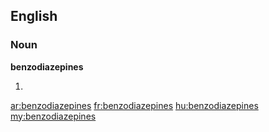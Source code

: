 ==English==

===Noun===
'''benzodiazepines'''

# {{plural of|[[benzodiazepine]]}}

[[ar:benzodiazepines]]
[[fr:benzodiazepines]]
[[hu:benzodiazepines]]
[[my:benzodiazepines]]